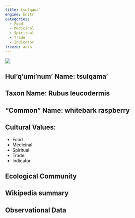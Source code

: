 ```yaml
---
title: tsulqama'
engine: knitr
categories:
  - Food
  - Medicinal
  - Spiritual
  - Trade
  - Indicator
freeze: auto
---
```

![](https://static.inaturalist.org/photos/22798930/medium.jpg)

## **Hul'q'umi'num' Name**: tsulqama'
## **Taxon Name**: Rubus leucodermis
## **"Common" Name**: whitebark raspberry
## **Cultural Values**:

  - Food
  - Medicinal
  - Spiritual
  - Trade
  - Indicator

## **Ecological Community**
## **Wikipedia summary**
## **Observational Data**
